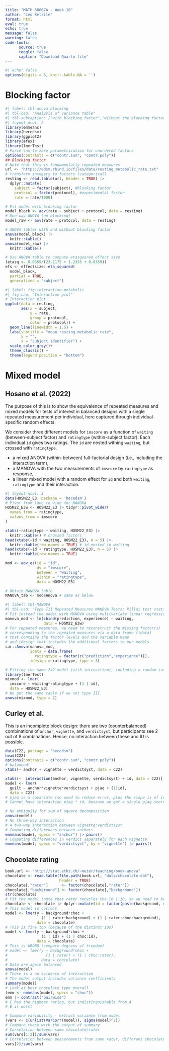 ```yaml
---
title: "MATH 80667A - Week 10"
author: "Léo Belzile"
format: html
eval: true
echo: true
message: false
warning: false
code-tools:
      source: true
      toggle: false
      caption: "Download Quarto file"
---
```



```r
#| echo: false
options(digits = 3, knitr.kable.NA = '')
```

# Blocking factor

```r
#| label: tbl-anova-blocking
#| tbl-cap: "Analysis of variance table"
#| tbl-subcaption: ["with blocking factor","without the blocking factor"]
#| layout-ncol: 2
library(emmeans)
library(hecedsm)
library(ggplot2)
library(afex)
library(lmerTest)
# Force sum-to-zero parametrization for unordered factors
options(contrasts = c("contr.sum", "contr.poly"))
## Blocking factor
# Note that this is fundamentally repeated measures
url <- "https://edsm.rbind.io/files/data/resting_metabolic_rate.txt"
# transform integers to factors (categorical)
resting <- read.table(url, header = TRUE) |>
  dplyr::mutate(
    subject = factor(subject), #blocking factor
    protocol = factor(protocol), #experimental factor
    rate = rate/1000)

# Fit model with blocking factor
model_block <- aov(rate ~ subject + protocol, data = resting)
# One-way ANOVA (no blocking)
model_raw <- aov(rate ~ protocol, data = resting)

# ANOVA tables with and without blocking factor
anova(model_block) |>
  knitr::kable()
anova(model_raw) |>
  knitr::kable()
```



```r
# Use ANOVA table to compute etasquared effect size
(etasq <- 0.0359/(23.1175 + 1.2355 + 0.0359))
efs <- effectsize::eta_squared(
  model_block, 
  partial = TRUE,
  generalized = "subject")
```

```r
#| label: fig-interaction-metabolic
#| fig-cap: "Interaction plot"
# Interaction plot
ggplot(data = resting,
       aes(x = subject,
           y = rate,
           group = protocol,
           color = protocol)) +
  geom_line(linewidth = 1.5) +
  labs(subtitle = "mean resting metabolic rate",
       y = "",
       x = "subject identifier") +
  scale_color_grey()+
  theme_classic() +
  theme(legend.position = "bottom")
```

# Mixed model

## Hosano et al. (2022)

The purpose of this is to show the equivalence of repeated measures and mixed models for tests of interest
in balanced designs with a single repeated measurement per individual, here captured through individual-specific random effects.

We consider three different models for `imscore` as a function of `waiting` (between-subject factor) and `ratingtype` (within-subject factor). Each individual `id` gives two ratings. The `id` are nested withing `waiting`, but crossed with `ratingtype`.

- a mixed ANOVA (within-between) full-factorial design (i.e., including the interaction term),
- a MANOVA with the two measurements of `imscore` by `ratingtype` as response,
- a linear mixed model with a random effect for `id` and both `waiting`, `ratingtype` and their interaction.

```r
#| layout-ncol: 3
data(HOSM22_E3, package = 'hecedsm')
# Pivot from long to wide for MANOVA
HOSM22_E3w <- HOSM22_E3 |> tidyr::pivot_wider(
  names_from = ratingtype,
  values_from = imscore
)

xtabs(~ratingtype + waiting, HOSM22_E3) |>
  knitr::kable() # crossed factors
head(xtabs(~id + waiting, HOSM22_E3), n = 5) |>
  knitr::kable(row.names = TRUE) # id nested in waiting
head(xtabs(~id + ratingtype, HOSM22_E3), n = 5) |>
  knitr::kable(row.names = TRUE)
```


```r
mod <- aov_ez(id = "id",
              dv = "imscore",
              between = "waiting",
              within = "ratingtype",
              data = HOSM22_E3)

# Obtain MANOVA table
MANOVA_tab <- mod$Anova # same as below
```

```r
#| label: tbl-MANOVA
#| tbl-cap: "Type III Repeated Measures MANOVA Tests: Pillai test statistic"
# Fit instead the model with MANOVA using multivariate linear regression
manova_mod <- lm(cbind(prediction, experience) ~ waiting,
                 data = HOSM22_E3w)
# For repeated measures, we need to reconstruct the missing factor(s)
# corresponding to the repeated measures via a data frame (idata)
# that contains the factor levels and the variable name
# and idesign that includes the additional factors to our models
car::Anova(manova_mod,
           idata = data.frame(
             ratingtype = factor(c("prediction","experience"))),
           idesign =~ratingtype, type = 3) 
```

```r
# Fitting the same 2x2 model (with interaction), including a random intercept per subject
library(lmerTest)
mixmod <- lmer(
  imscore ~ waiting*ratingtype + (1 | id),
  data = HOSM22_E3)
# We get the same table if we set type III
anova(mixmod, type = 2)
```

## Curley et al.

This is an incomplete block design: there are two (counterbalanced) combinations of `anchor`, `vignette`, and `verdictsyst`, but participants see 2 out of 8 combinations. Hence, no interaction between these and ID is possible.

```r
data(C22, package = "hecedsm")
head(C22)
options(contrasts = c("contr.sum", "contr.poly"))
# balanced!
xtabs(~ anchor + vignette + verdictsyst, data = C22)

xtabs(~  interaction(anchor, vignette, verdictsyst) + id, data = C22)[,1:5]
model <- lmer(
  guilt ~ anchor*vignette*verdictsyst + pjaq + (1|id),
  data = C22)
# pjaq is a covariate (so used to reduce error, plus the slope is of interest on it's own
# Cannot have interaction pjaq * id, because we get a single pjaq score per person

# No ambiguity for sum of square decomposition
anova(model)
# No three-way interaction
# A two-way interaction between vignette:verdictsyst
# Computing differences between anchors
emmeans(model, specs = "anchor") |> pairs()
# Computing differences in verdict separately for each vignette
emmeans(model, specs = "verdictsyst", by = "vignette") |> pairs()
```

## Chocolate rating

```r
book.url <- "http://stat.ethz.ch/~meier/teaching/book-anova"
chocolate <- read.table(file.path(book.url, "data/chocolate.dat"),
                        header = TRUE)
chocolate[,"rater"]      <- factor(chocolate[,"rater"])
chocolate[,"background"] <- factor(chocolate[,"background"])
str(chocolate)
# Fit the model (note that rater recycles the id 1:10, so we need to be careful here!
chocolate <- chocolate |> dplyr::mutate(id = factor(paste(background, rater)))
# This model is correct
model <- lmer(y ~ background*choc +
                (1 | rater:background) + (1 | rater:choc:background),
              data = chocolate)
# This is fine too (because of the distinct IDs)
model <- lmer(y ~ background*choc +
                (1 | id) + (1 | choc:id),
              data = chocolate)
# This is WRONG (compare degrees of freedom)
# model <- lmer(y ~ background*choc +
#                 (1 | rater) + (1 | choc:rater),
#               data = chocolate)
# Data are again balanced
anova(model)
# There is a no evidence of interaction
# The model output includes variance coefficients
summary(model)
# Look at best chocolate type overall
(emm <- emmeans(model, specs = "choc"))
emm |> contrast("pairwise")
# C has the highest rating, but indistinguishable from A
# B is worst

# Compare variability - extract variance from model
(vars <- c(unlist(VarCorr(model)), sigma(model)^2))
# Compare these with the output of summary
# Correlation between same chocolate/rater
sum(vars[1:2])/sum(vars)
# Correlation between measurements from same rater, different chocolates
vars[2]/sum(vars)
```
